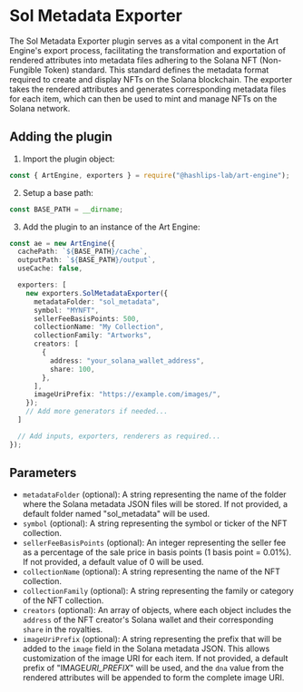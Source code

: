 
# Sol Metadata Exporter

The Sol Metadata Exporter plugin serves as a vital component in the Art Engine's export process, facilitating the transformation and exportation of rendered attributes into metadata files adhering to the Solana NFT (Non-Fungible Token) standard. This standard defines the metadata format required to create and display NFTs on the Solana blockchain. The exporter takes the rendered attributes and generates corresponding metadata files for each item, which can then be used to mint and manage NFTs on the Solana network.

## Adding the plugin

1.  Import the plugin object:

```ts copy
const { ArtEngine, exporters } = require("@hashlips-lab/art-engine");
```

2. Setup a base path:

```ts copy
const BASE_PATH = __dirname;
```

3. Add the plugin to an instance of the Art Engine:

```ts copy
const ae = new ArtEngine({
  cachePath: `${BASE_PATH}/cache`,
  outputPath: `${BASE_PATH}/output`,
  useCache: false,

  exporters: [
    new exporters.SolMetadataExporter({
      metadataFolder: "sol_metadata",
      symbol: "MYNFT",
      sellerFeeBasisPoints: 500,
      collectionName: "My Collection",
      collectionFamily: "Artworks",
      creators: [
        {
          address: "your_solana_wallet_address",
          share: 100,
        },
      ],
      imageUriPrefix: "https://example.com/images/",
    });
    // Add more generators if needed...
  ]

  // Add inputs, exporters, renderers as required...
});
```

## Parameters

- `metadataFolder` (optional): A string representing the name of the folder where the Solana metadata JSON files will be stored. If not provided, a default folder named "sol_metadata" will be used.
- `symbol` (optional): A string representing the symbol or ticker of the NFT collection.
- `sellerFeeBasisPoints` (optional): An integer representing the seller fee as a percentage of the sale price in basis points (1 basis point = 0.01%). If not provided, a default value of 0 will be used.
- `collectionName` (optional): A string representing the name of the NFT collection.
- `collectionFamily` (optional): A string representing the family or category of the NFT collection.
- `creators` (optional): An array of objects, where each object includes the `address` of the NFT creator's Solana wallet and their corresponding `share` in the royalties.
- `imageUriPrefix` (optional): A string representing the prefix that will be added to the `image` field in the Solana metadata JSON. This allows customization of the image URI for each item. If not provided, a default prefix of "IMAGE*URI_PREFIX*" will be used, and the `dna` value from the rendered attributes will be appended to form the complete image URI.
